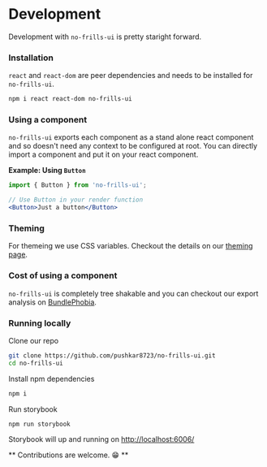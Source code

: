 
<Meta title="Get Started/Development" />

# Development

Development with `no-frills-ui` is pretty staright forward.

### Installation

`react` and `react-dom` are peer dependencies and needs to be installed for `no-frills-ui`.

```bash
npm i react react-dom no-frills-ui
```

### Using a component

`no-frills-ui` exports each component as a stand alone react component and so doesn't need any context
to be configured at root. You can directly import a component and put it on your react component.

**Example: Using `Button`**

```jsx
import { Button } from 'no-frills-ui';

// Use Button in your render function
<Button>Just a button</Button>
```

### Theming

For themeing we use CSS variables. Checkout the details on our [theming page](/?path=/docs/get-started-theming--page).

### Cost of using a component

`no-frills-ui` is completely tree shakable and you can checkout our export analysis on
[BundlePhobia](https://bundlephobia.com/result?p=no-frills-ui).

### Running locally

Clone our repo

```bash
git clone https://github.com/pushkar8723/no-frills-ui.git
cd no-frills-ui
```

Install npm dependencies

```bash
npm i
```

Run storybook

```bash
npm run storybook
```

Storybook will up and running on [http://localhost:6006/](http://localhost:6006/)

** Contributions are welcome. 😁 **
